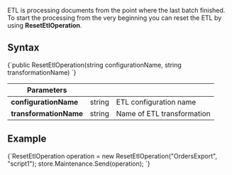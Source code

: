 
ETL is processing documents from the point where the last batch finished. To start the processing from the very beginning you can reset the ETL by using **ResetEtlOperation**.

## Syntax

<TabItem value="reset_etl_1" label="reset_etl_1">
<CodeBlock language="csharp">
{`public ResetEtlOperation(string configurationName, string transformationName)
`}
</CodeBlock>
</TabItem>

| Parameters | | |
| ------------- | ----- | ---- |
| **configurationName** | string | ETL configuration name |
| **transformationName** | string | Name of ETL transformation |

## Example

<TabItem value="reset_etl_2" label="reset_etl_2">
<CodeBlock language="csharp">
{`ResetEtlOperation operation = new ResetEtlOperation("OrdersExport", "script1");
store.Maintenance.Send(operation);
`}
</CodeBlock>
</TabItem>


